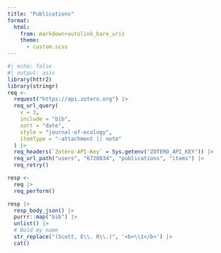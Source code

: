 ```yaml
---
title: "Publications"
format:
  html:
    from: markdown+autolink_bare_uris
    theme: 
      - custom.scss
---
```


```{=html}
<!--
Because the rendered site is frozen, an update to the source code (i.e. this document) is required to update the page.  After adding a publication to Zotero and syncing, edit this comment (add a space or something), `quarto_render()`, then push to GitHub to update the website. |
-->
```
```r
#| echo: false
#| output: asis
library(httr2)
library(stringr)
req <-
  request("https://api.zotero.org") |>
  req_url_query(
    v = 3,
    include = "bib",
    sort = "date",
    style = "journal-of-ecology",
    itemType = "-attachment || note"
  ) |>
  req_headers(`Zotero-API-Key` = Sys.getenv("ZOTERO_API_KEY")) |>
  req_url_path("users", "6720834", "publications", "items") |> 
  req_retry()

resp <- 
  req |> 
  req_perform()

resp |> 
  resp_body_json() |>  
  purrr::map("bib") |> 
  unlist() |> 
  # Bold my name 
  str_replace("(Scott, E\\. R\\.)", '<b>\\1</b>') |> 
  cat()
```

::: {#refs}
:::
